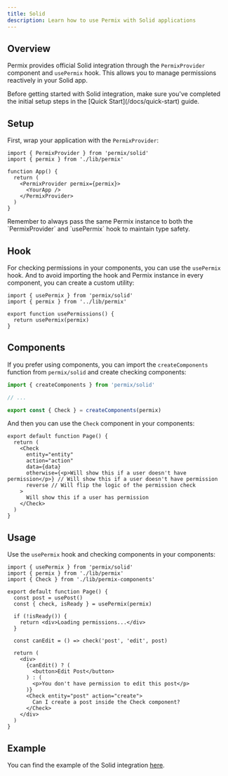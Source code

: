 ```yaml
---
title: Solid
description: Learn how to use Permix with Solid applications
---
```


## Overview

Permix provides official Solid integration through the `PermixProvider` component and `usePermix` hook. This allows you to manage permissions reactively in your Solid app.

<Callout>
Before getting started with Solid integration, make sure you've completed the initial setup steps in the [Quick Start](/docs/quick-start) guide.
</Callout>

<Steps>

<Step>

## Setup

First, wrap your application with the `PermixProvider`:

```tsx title="App.tsx"
import { PermixProvider } from 'permix/solid'
import { permix } from './lib/permix'

function App() {
  return (
    <PermixProvider permix={permix}>
      <YourApp />
    </PermixProvider>
  )
}
```

<Callout>
Remember to always pass the same Permix instance to both the `PermixProvider` and `usePermix` hook to maintain type safety.
</Callout>

</Step>

<Step>

## Hook

For checking permissions in your components, you can use the `usePermix` hook. And to avoid importing the hook and Permix instance in every component, you can create a custom utility:

```tsx title="hooks/use-permissions.ts"
import { usePermix } from 'permix/solid'
import { permix } from '../lib/permix'

export function usePermissions() {
  return usePermix(permix)
}
```

</Step>

<Step>

## Components

If you prefer using components, you can import the `createComponents` function from `permix/solid` and create checking components:

```ts title="lib/permix.ts"
import { createComponents } from 'permix/solid'

// ...

export const { Check } = createComponents(permix)
```

And then you can use the `Check` component in your components:

```tsx title="page.tsx"
export default function Page() {
  return (
    <Check
      entity="entity"
      action="action"
      data={data}
      otherwise={<p>Will show this if a user doesn't have permission</p>} // Will show this if a user doesn't have permission
      reverse // Will flip the logic of the permission check
    >
      Will show this if a user has permission
    </Check>
  )
}
```

</Step>

<Step>

## Usage

Use the `usePermix` hook and checking components in your components:

```tsx title="page.tsx"
import { usePermix } from 'permix/solid'
import { permix } from './lib/permix'
import { Check } from './lib/permix-components'

export default function Page() {
  const post = usePost()
  const { check, isReady } = usePermix(permix)

  if (!isReady()) {
    return <div>Loading permissions...</div>
  }

  const canEdit = () => check('post', 'edit', post)

  return (
    <div>
      {canEdit() ? (
        <button>Edit Post</button>
      ) : (
        <p>You don't have permission to edit this post</p>
      )}
      <Check entity="post" action="create">
        Can I create a post inside the Check component?
      </Check>
    </div>
  )
}
```

</Step>

<Step>

## Example

You can find the example of the Solid integration [here](https://github.com/letstri/permix/tree/main/examples/solid).

</Step>

</Steps>
